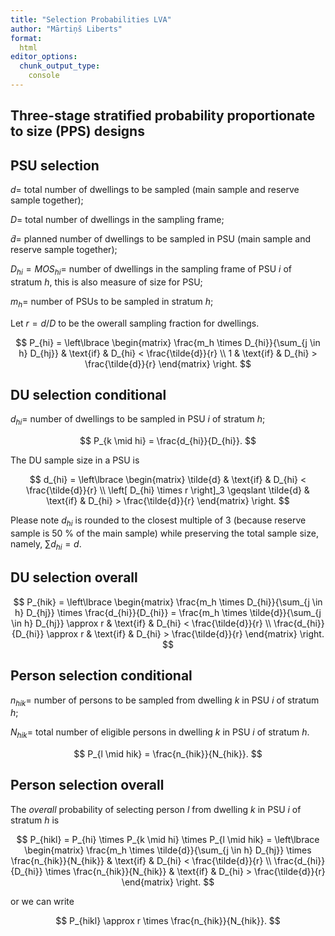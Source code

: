 ```yaml
---
title: "Selection Probabilities LVA"
author: "Mārtiņš Liberts"
format:
  html
editor_options: 
  chunk_output_type:
    console
---
```


:::{.column-page}

# Three-stage stratified probability proportionate to size (PPS) designs

## PSU selection

$d =$ total number of dwellings to be sampled (main sample and reserve sample together);

$D =$ total number of dwellings in the sampling frame;

$\tilde{d} =$ planned number of dwellings to be sampled in PSU (main sample and reserve sample together);

$D_{hi} = MOS_{hi} =$ number of dwellings in the sampling frame of PSU $i$ of stratum $h$, this is also measure of size for PSU;

$m_h =$ number of PSUs to be sampled in stratum $h$;

Let $r = d / D$ to be the owerall sampling fraction for dwellings.

$$
P_{hi} = \left\lbrace
  \begin{matrix}
    \frac{m_h \times D_{hi}}{\sum_{j \in h} D_{hj}} &
      \text{if} &
      D_{hi} < \frac{\tilde{d}}{r} \\
    1 & \text{if} &
      D_{hi} > \frac{\tilde{d}}{r}
  \end{matrix}
\right.
$$


## DU selection conditional

$d_{hi} =$ number of dwellings to be sampled in PSU $i$ of stratum $h$;

$$
P_{k \mid hi} = \frac{d_{hi}}{D_{hi}}.
$$

The DU sample size in a PSU is

$$
d_{hi} = \left\lbrace
  \begin{matrix}
    \tilde{d} &
      \text{if} &
      D_{hi} < \frac{\tilde{d}}{r} \\
    \left[ D_{hi} \times r \right]_3 \geqslant \tilde{d} &
      \text{if} &
      D_{hi} > \frac{\tilde{d}}{r}
  \end{matrix}
\right.
$$

Please note $d_{hi}$ is rounded to the closest multiple of 3 (because reserve sample is 50 % of the main sample) while preserving the total sample size, namely, $\sum d_{hi} = d$.

## DU selection overall

$$
P_{hik} = \left\lbrace
  \begin{matrix}
    \frac{m_h \times D_{hi}}{\sum_{j \in h} D_{hj}} \times \frac{d_{hi}}{D_{hi}} =
      \frac{m_h \times \tilde{d}}{\sum_{j \in h} D_{hj}} \approx r &
      \text{if} &
      D_{hi} < \frac{\tilde{d}}{r} \\
    \frac{d_{hi}}{D_{hi}} \approx r &
      \text{if} &
      D_{hi} > \frac{\tilde{d}}{r}
  \end{matrix}
\right.
$$



## Person selection conditional

$n_{hik} =$ number of persons to be sampled from dwelling $k$ in PSU $i$ of stratum $h$;

$N_{hik} =$ total number of eligible persons in dwelling $k$ in PSU $i$ of stratum $h$.

$$
P_{l \mid hik} = \frac{n_{hik}}{N_{hik}}.
$$

## Person selection overall

The _overall_ probability of selecting person $l$ from dwelling $k$ in PSU $i$ of stratum $h$ is

$$
P_{hikl} = P_{hi} \times P_{k \mid hi}  \times P_{l \mid hik} = \left\lbrace
  \begin{matrix}
    \frac{m_h \times \tilde{d}}{\sum_{j \in h} D_{hj}} \times
      \frac{n_{hik}}{N_{hik}} &
      \text{if} &
      D_{hi} < \frac{\tilde{d}}{r} \\
    \frac{d_{hi}}{D_{hi}} \times \frac{n_{hik}}{N_{hik}} &
      \text{if} &
      D_{hi} > \frac{\tilde{d}}{r}
  \end{matrix}
\right.
$$

or we can write

$$
P_{hikl} \approx r \times \frac{n_{hik}}{N_{hik}}.
$$

:::

